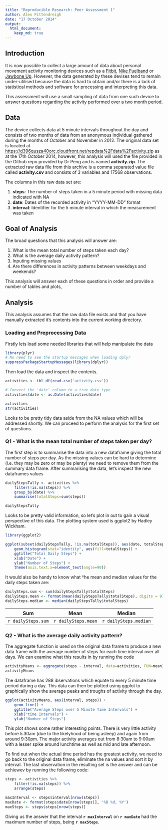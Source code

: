 ```yaml
---
title: "Reproducible Research: Peer Assessment 1"
author: Alex Pittendreigh
date: "17 October 2014"
output: 
  html_document:
    keep_md: true
---
```


## Introduction ##

It is now possible to collect a large amount of data about personal movement activity monitoring devices such as a [Fitbit](http://www.fitbit.com), [Nike Fuelband](http://www.nike.com/us/en_us/c/nikeplus-fuelband) or [Jawbone Up](http://jawbone.com/up). However, the data generated by these devises tend to remain under-utilised because the data is hard to obtain and/or there is a lack of statistical methods and software for processing and interpreting this data.

This assessment will use a small sampling of data from one such device to answer questions regarding the activity performed over a two month period.

## Data ##

The device collects data at 5 minute intervals throughout the day and consists of two months of data from an anonymous individual gathered during the months of October and November in 2012. The original data set is located at [https://d396qusza40orc.cloudfront.net/repdata%2Fdata%2Factivity.zip](https://d396qusza40orc.cloudfront.net/repdata%2Fdata%2Factivity.zip) as at the 17th October 2014, however, this analysis will used the file provided in the Github repo provided by Dr Peng and is named **activity.zip**. The extracted raw data file from this archive is a comma separated value file called **activity.csv** and consists of 3 variables and 17568 observations.

The columns in this raw data set are:

1. **steps**: The number of steps taken in a 5 minute period with missing data indicated with NA  
2. **date**: Dates of the recorded activity in "YYYY-MM-DD" format  
3. **interval**: Identifier for the 5 minute interval in which the measurement was taken  

## Goal of Analysis ##

The broad questions that this analysis will answer are:

1. What is the mean total number of steps taken each day?
2. What is the average daily activity pattern?
3. Inputing missing values
4. Are there differences in activity patterns between weekdays and weekends?

This analysis will answer eaxh of these questions in order and provide a number of tables and plots,

## Analysis ##

This analysis assumes that the raw data file exists and that you have manually extracted it's contents into the current working directory.

### Loading and Preprocessing Data ###

Firstly lets load some needed libraries that will help manipulate the data

```r
library(plyr)
# No need to see the startup messages when loading dplyr
suppressPackageStartupMessages(library(dplyr))  
```

Then load the data and inspect the contents.

```r
activities <- tbl_df(read.csv('activity.csv'))

# Convert the 'date' column to a true date type
activities$date <- as.Date(activities$date)

activities
str(activities)
```

Looks to be pretty tidy data aside from the NA values which will be addressed shortly. We can proceed to perform the analysis for the first set of questions.

### Q1 - What is the mean total number of steps taken per day? ###

The first step is to summarise the data into a new dataframe giving the total number of steps per day. As the missing values can be hard to determine (i.e. they may be zero or may be plenty) we need to remove them from the summary data frame. After summarising the data, let's inspect the new dataframes values

```r
dailyStepsTally <- activities %>%
    filter(!is.na(steps)) %>%
    group_by(date) %>%
    summarise(totalSteps=sum(steps))

dailyStepsTally
```

Looks to be pretty valid information, so let's plot in out to gain a visual perspective of this data. The plotting system used is ggplot2 by Hadley Wickham.

```r
library(ggplot2)

ggplot(subset(dailyStepsTally, !is.na(totalSteps)), aes(date, totalSteps)) +
    geom_histogram(stat="identity", aes(fill=totalSteps)) +
    ggtitle("Total Daily Steps") +
    xlab("Date") +
    ylab("Number of Steps") +
    theme(axis.text.x=element_text(angle=90))
```

It would also be handy to know what †he mean and median values for the daily steps taken are:

```r
dailySteps.sum <- sum(dailyStepsTally$totalSteps)
dailySteps.mean <- format(mean(dailyStepsTally$totalSteps), digits = 9)
dailySteps.median <- median(dailyStepsTally$totalSteps)
```

| Sum | Mean | Median |
|:---:|:----:|:------:|
| `r dailySteps.sum` | `r dailySteps.mean` | `r dailySteps.median` |     

### Q2 - What is the average daily activity pattern?

The aggregate function is used on the original data frame to produce a new data frame with the average number of steps for each time interval over all days. We can examine what this results in by running the code

```r
activityMeans <- aggregate(steps ~ interval, data=activities, FUN=mean) 
activityMeans
```

The dataframe has 288 ibservations which equate to every 5 minute time period during a day. This data can then be plotted using ggplot to graphically show the average peaks and troughs of activity through the day.

```r
ggplot(activityMeans, aes(interval, steps)) +
    geom_line() +
    ggtitle("Average Steps over 5 Minute Time Intervals") + 
    xlab("time Intervals") + 
    ylab("Number of Steps")
```

This plot shows some rather interesting points. There is very little activity before 5.30am (due to the likelyhood of being asleep) and again from around 9:30pm. The major activity averages out from 8:30am to 9:00am with a lesser spike around lunchtime as well as mid and late afternoon.

To find out when the actual time period has the greatest activity, we need to go back to the original data frame, eliminate the na values and sort it by interval. The last observation in the resulting set is the answer and can be achiewev by running the following code:

```r
steps <- activities %>%
    filter(!is.na(steps)) %>%
    arrange(steps)

maxInterval <- steps$interval[nrow(steps)]
maxDate <- format(steps$date[nrow(steps)], '%B %d, %Y')
maxSteps <- steps$steps[nrow(steps)]
```

Giving us the answer that the interval **`r maxInterval`** on **`r maxDate`** had the maximum number of steps, being **`r maxSteps`**.
